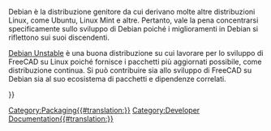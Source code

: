 <languages/>

Debian è la distribuzione genitore da cui derivano molte altre distribuzioni Linux, come Ubuntu, Linux Mint e altre. Pertanto, vale la pena concentrarsi specificamente sullo sviluppo di Debian poiché i miglioramenti in Debian si riflettono sui suoi discendenti.

[[Debian_Unstable/it|Debian Unstable]] è una buona distribuzione su cui lavorare per lo sviluppo di FreeCAD su Linux poiché fornisce i pacchetti più aggiornati possibile, come distribuzione continua. Si può contribuire sia allo sviluppo di FreeCAD su Debian sia al suo ecosistema di pacchetti e dipendenze correlati.

{{Userdocnavi{{#translation:}}}}
[[Category:Packaging{{#translation:}}]]
[[Category:Developer Documentation{{#translation:}}]]